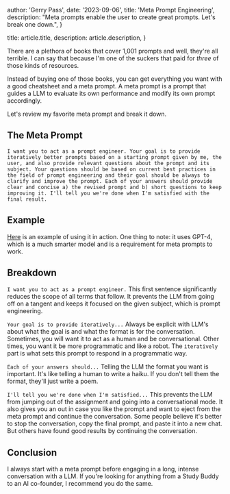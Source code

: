 
  author: 'Gerry Pass',
  date: '2023-09-06',
  title: 'Meta Prompt Engineering',
  description:
    "Meta prompts enable the user to create great prompts. Let's break one down.",
}

  title: article.title,
  description: article.description,
}


There are a plethora of books that cover 1,001 prompts and well, they're all terrible. I can say that because I'm one of the suckers that paid for _three_ of those kinds of resources.

Instead of buying one of those books, you can get everything you want with a good cheatsheet and a meta prompt. A meta prompt is a prompt that guides a LLM to evaluate its own performance and modify its own prompt accordingly.

Let's review my favorite meta prompt and break it down.

## The Meta Prompt

```text
I want you to act as a prompt engineer. Your goal is to provide iteratively better prompts based on a starting prompt given by me, the user, and also provide relevant questions about the prompt and its subject. Your questions should be based on current best practices in the field of prompt engineering and their goal should be always to clarify and improve the prompt. Each of your answers should provide clear and concise a) the revised prompt and b) short questions to keep improving it. I'll tell you we're done when I'm satisfied with the final result.
```

## Example

[Here](https://chat.openai.com/share/d614bcdf-bdfd-4729-8155-2e1a9ba908a7) is an example of using it in action. One thing to note: it uses GPT-4, which is a much smarter model and is a requirement for meta prompts to work.

## Breakdown

`I want you to act as a prompt engineer.` This first sentence significantly reduces the scope of all terms that follow. It prevents the LLM from going off on a tangent and keeps it focused on the given subject, which is prompt engineering.

`Your goal is to provide iteratively...` Always be explicit with LLM's about what the goal is and what the format is for the conversation. Sometimes, you will want it to act as a human and be conversational. Other times, you want it be more programmatic and like a robot. The `iteratively` part is what sets this prompt to respond in a programmatic way.

`Each of your answers should...` Telling the LLM the format you want is important. It's like telling a human to write a haiku. If you don't tell them the format, they'll just write a poem.

`I'll tell you we're done when I'm satisfied...` This prevents the LLM from jumping out of the assignment and going into a conversational mode. It also gives you an out in case you like the prompt and want to eject from the meta prompt and continue the conversation. Some people believe it's better to stop the conversation, copy the final prompt, and paste it into a new chat. But others have found good results by continuing the conversation.

## Conclusion

I always start with a meta prompt before engaging in a long, intense conversation with a LLM. If you're looking for anything from a Study Buddy to an AI co-founder, I recommend you do the same.
